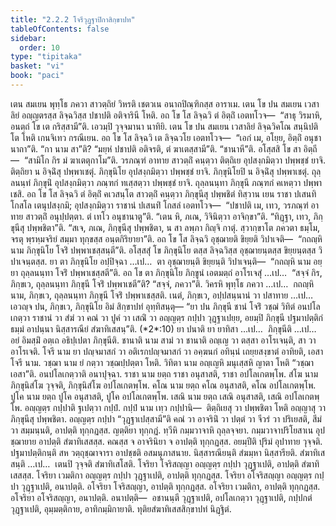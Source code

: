 ```yaml
---
title: "2.2.2 โจรีวุฏฺฐาปิกาสิกฺขาปท"
tableOfContents: false
sidebar:
  order: 10
type: "tipitaka"
basket: "vi"
book: "paci"
---
```



<DynamicBreadcrumb />

<Division number="682" book="paci">

<Paragraph number="2222" book="paci">
เตน สมเยน พุทฺโธ ภควา สาวตฺถิยํ วิหรติ เชตวเน อนาถปิณฺฑิกสฺส อาราเม. เตน โข ปน สมเยน เวสาลิยํ อญฺญตรสฺส ลิจฺฉวิสฺส ปชาปติ อติจารินี โหติ. อถ โข โส ลิจฺฉวิ ตํ อิตฺถิํ เอตทโวจ—  “สาธุ วิรมาหิ, อนตฺถํ โข เต กริสฺสามี”ติ. เอวมฺปิ วุจฺจมานา นาทิยิ. เตน โข ปน สมเยน เวสาลิยํ ลิจฺฉวิคโณ สนฺนิปติโต โหติ เกนจิเทว กรณีเยน. อถ โข โส ลิจฺฉวิ เต ลิจฺฉวโย เอตทโวจ—  “เอกํ เม, อโยฺย, อิตฺถิํ อนุชานาถา”ติ. “กา นาม สา”ติ? “มยฺหํ ปชาปติ อติจรติ, ตํ ฆาเตสฺสามี”ติ. “ชานาหี”ติ. อโสฺสสิ โข สา อิตฺถี—  “สามิโก กิร มํ ฆาเตตุกาโม”ติ. วรภณฺฑํ อาทาย สาวตฺถิํ คนฺตฺวา ติตฺถิเย อุปสงฺกมิตฺวา ปพฺพชฺชํ ยาจิ. ติตฺถิยา น อิจฺฉิํสุ ปพฺพาเชตุํ. ภิกฺขุนิโย อุปสงฺกมิตฺวา ปพฺพชฺชํ ยาจิ. ภิกฺขุนิโยปิ น อิจฺฉิํสุ ปพฺพาเชตุํ. ถุลฺลนนฺทํ ภิกฺขุนิํ อุปสงฺกมิตฺวา ภณฺฑกํ ทเสฺสตฺวา ปพฺพชฺชํ ยาจิ. ถุลฺลนนฺทา ภิกฺขุนี ภณฺฑกํ คเหตฺวา ปพฺพาเชสิ.
</Paragraph>

<Paragraph number="2223" book="paci">
อถ โข โส ลิจฺฉวิ ตํ อิตฺถิํ คเวสนฺโต สาวตฺถิํ คนฺตฺวา ภิกฺขุนีสุ ปพฺพชิตํ ทิสฺวาน เยน ราชา ปเสนทิ โกสโล เตนุปสงฺกมิ; อุปสงฺกมิตฺวา ราชานํ ปเสนทิํ โกสลํ เอตทโวจ—  “ปชาปติ เม, เทว, วรภณฺฑํ อาทาย สาวตฺถิํ อนุปฺปตฺตา. ตํ เทโว อนุชานาตู”ติ. “เตน หิ, ภเณ, วิจินิตฺวา อาจิกฺขา”ติ. “ทิฏฺฐา, เทว, ภิกฺขุนีสุ ปพฺพชิตา”ติ. “สเจ, ภเณ, ภิกฺขุนีสุ ปพฺพชิตา, น สา ลพฺภา กิญฺจิ กาตุํ. สฺวากฺขาโต ภควตา ธมฺโม, จรตุ พฺรหฺมจริยํ สมฺมา ทุกฺขสฺส อนฺตกิริยายา”ติ. อถ โข โส ลิจฺฉวิ อุชฺฌายติ ขิยฺยติ วิปาเจติ—  “กถญฺหิ นาม ภิกฺขุนิโย โจริํ ปพฺพาเชสฺสนฺตี”ติ.
</Paragraph>

<Paragraph number="2224" book="paci">
อโสฺสสุํ โข ภิกฺขุนิโย ตสฺส ลิจฺฉวิสฺส อุชฺฌายนฺตสฺส ขิยฺยนฺตสฺส วิปาเจนฺตสฺส. ยา ตา ภิกฺขุนิโย อปฺปิจฺฉา …เป…  ตา อุชฺฌายนฺติ ขิยฺยนฺติ วิปาเจนฺติ—  “กถญฺหิ นาม อยฺยา ถุลฺลนนฺทา โจริํ ปพฺพาเชสฺสตี”ติ. อถ โข ตา ภิกฺขุนิโย ภิกฺขูนํ เอตมตฺถํ อาโรเจสุํ …เป…  “สจฺจํ กิร, ภิกฺขเว, ถุลฺลนนฺทา ภิกฺขุนี โจริํ ปพฺพาเชตี”ติ? “สจฺจํ, ภควา”ติ. วิครหิ พุทฺโธ ภควา …เป…  กถญฺหิ นาม, ภิกฺขเว, ถุลฺลนนฺทา ภิกฺขุนี โจริํ ปพฺพาเชสฺสติ. เนตํ, ภิกฺขเว, อปฺปสนฺนานํ วา ปสาทาย …เป…  เอวญฺจ ปน, ภิกฺขเว, ภิกฺขุนิโย อิมํ สิกฺขาปทํ อุทฺทิสนฺตุ—
</Paragraph>

</Division>
<Division number="683" book="paci">

<Paragraph number="2225" book="paci">
<Emphasis>“ยา ปน ภิกฺขุนี ชานํ โจริํ วชฺฌํ วิทิตํ อนปโลเกตฺวา ราชานํ วา สํฆํ วา คณํ วา ปูคํ วา เสณิํ วา อญฺญตฺร กปฺปา วุฏฺฐาเปยฺย, อยมฺปิ ภิกฺขุนี ปฐมาปตฺติกํ ธมฺมํ อาปนฺนา นิสฺสารณียํ สํฆาทิเสสนฺ”</Emphasis>ติ. (*2*:<Emphasis>10</Emphasis>)
</Paragraph>

</Division>
<Division number="684" book="paci">

<Paragraph number="2226" book="paci">
<Emphasis>ยา ปนา</Emphasis>ติ ยา ยาทิสา …เป…  <Emphasis>ภิกฺขุนี</Emphasis>ติ …เป…  อยํ อิมสฺมิํ อตฺเถ อธิปฺเปตา ภิกฺขุนีติ.
</Paragraph>

<Paragraph number="2227" book="paci">
<Emphasis>ชานาติ</Emphasis> นาม สามํ วา ชานาติ อญฺเญ วา ตสฺสา อาโรเจนฺติ, สา วา อาโรเจติ.
</Paragraph>

<Paragraph number="2228" book="paci">
<Emphasis>โจรี</Emphasis> นาม ยา ปญฺจมาสกํ วา อติเรกปญฺจมาสกํ วา อคฺฆนกํ อทินฺนํ เถยฺยสงฺขาตํ อาทิยติ, เอสา โจรี นาม.
</Paragraph>

<Paragraph number="2229" book="paci">
<Emphasis>วชฺฌา</Emphasis> นาม ยํ กตฺวา วชฺฌปฺปตฺตา โหติ.
</Paragraph>

<Paragraph number="2230" book="paci">
<Emphasis>วิทิตา</Emphasis> นาม อญฺเญหิ มนุเสฺสหิ ญาตา โหติ “วชฺฌา เอสา”ติ.
</Paragraph>

<Paragraph number="2231" book="paci">
<Emphasis>อนปโลเกตฺวา</Emphasis>ติ อนาปุจฺฉา.
</Paragraph>

<Paragraph number="2232" book="paci">
<Emphasis>ราชา</Emphasis> นาม ยตฺถ ราชา อนุสาสติ, ราชา อปโลเกตพฺโพ.
</Paragraph>

<Paragraph number="2233" book="paci">
<Emphasis>สํโฆ</Emphasis> นาม ภิกฺขุนิสํโฆ วุจฺจติ, ภิกฺขุนิสํโฆ อปโลเกตพฺโพ.
</Paragraph>

<Paragraph number="2234" book="paci">
<Emphasis>คโณ</Emphasis> นาม ยตฺถ คโณ อนุสาสติ, คโณ อปโลเกตพฺโพ.
</Paragraph>

<Paragraph number="2235" book="paci">
<Emphasis>ปูโค</Emphasis> นาม ยตฺถ ปูโค อนุสาสติ, ปูโค อปโลเกตพฺโพ.
</Paragraph>

<Paragraph number="2236" book="paci">
<Emphasis>เสณิ</Emphasis> นาม ยตฺถ เสณิ อนุสาสติ, เสณิ อปโลเกตพฺโพ.
</Paragraph>

<Paragraph number="2237" book="paci">
<Emphasis>อญฺญตฺร กปฺปา</Emphasis>ติ ฐเปตฺวา กปฺปํ. <Emphasis>กปฺปํ</Emphasis> นาม เทฺว กปฺปานิ—  ติตฺถิเยสุ วา ปพฺพชิตา โหติ อญฺญาสุ วา ภิกฺขุนีสุ ปพฺพชิตา. อญฺญตฺร กปฺปา “วุฏฺฐาเปสฺสามี”ติ คณํ วา อาจรินิํ วา ปตฺตํ วา จีวรํ วา ปริเยสติ, สีมํ วา สมฺมนฺนติ, อาปตฺติ ทุกฺกฏสฺส. ญตฺติยา ทุกฺกฏํ. ทฺวีหิ กมฺมวาจาหิ ถุลฺลจฺจยา. กมฺมวาจาปริโยสาเน อุปชฺฌายาย อาปตฺติ สํฆาทิเสสสฺส. คณสฺส จ อาจรินิยา จ อาปตฺติ ทุกฺกฏสฺส.
</Paragraph>

<Paragraph number="2238" book="paci">
<Emphasis>อยมฺปี</Emphasis>ติ ปุริมํ อุปาทาย วุจฺจติ.
</Paragraph>

<Paragraph number="2239" book="paci">
<Emphasis>ปฐมาปตฺติกนฺ</Emphasis>ติ สห วตฺถุชฺฌาจารา อาปชฺชติ อสมนุภาสนาย.
</Paragraph>

<Paragraph number="2240" book="paci">
<Emphasis>นิสฺสารณียนฺ</Emphasis>ติ สํฆมฺหา นิสฺสารียติ.
</Paragraph>

<Paragraph number="2241" book="paci">
<Emphasis>สํฆาทิเสสนฺ</Emphasis>ติ …เป…  เตนปิ วุจฺจติ สํฆาทิเสโสติ.
</Paragraph>

</Division>
<Division number="685" book="paci">

<Paragraph number="2242" book="paci">
โจริยา โจริสญฺญา อญฺญตฺร กปฺปา วุฏฺฐาเปติ, อาปตฺติ สํฆาทิเสสสฺส. โจริยา เวมติกา อญฺญตฺร กปฺปา วุฏฺฐาเปติ, อาปตฺติ ทุกฺกฏสฺส. โจริยา อโจริสญฺญา อญฺญตฺร กปฺปา วุฏฺฐาเปติ, อนาปตฺติ. อโจริยา โจริสญฺญา, อาปตฺติ ทุกฺกฏสฺส. อโจริยา เวมติกา, อาปตฺติ ทุกฺกฏสฺส. อโจริยา อโจริสญฺญา, อนาปตฺติ.
</Paragraph>

</Division>
<Division number="686" book="paci">

<Paragraph number="2243" book="paci">
อนาปตฺติ—  อชานนฺตี วุฏฺฐาเปติ, อปโลเกตฺวา วุฏฺฐาเปติ, กปฺปกตํ วุฏฺฐาเปติ, อุมฺมตฺติกาย, อาทิกมฺมิกายาติ.

</Paragraph>
</Division>

<Paragraph number="2244" type="center" book="paci">
ทุติยสํฆาทิเสสสิกฺขาปทํ นิฏฺฐิตํ.
</Paragraph>
